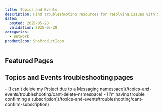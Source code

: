 ```yaml
---
title: Topics and Events
description: Find troubleshooting resources for resolving issues with Scaleway Topics and Events.
dates:
  posted: 2025-05-28
  validation: 2025-05-28
categories:
  - network
productIcon: SnsProductIcon
---
```


<ProductHeader
  productName="Topics and Events troubleshooting"
  productLogo="sns"
  description="Learn how to fix the most common issues with Scaleway Topics and Events."
/>

## Featured Pages

<Grid>
    <Card
      title="Topics and Events FAQ"
      description="Answers to common questions"
      url="/topics-and-events/faq/"
      label="See more"
    />
    <Card
      title="Topics and Events Overview"
      description="Understand Queues basics"
      url="/topics-and-events/reference-content/topics-and-events-overview/"
      label="See more"
    />
    <Card
      title="Supported actions in Topics and Events"
      description="Discover supported actions"
      url="/topics-and-events/reference-content/topics-and-events-support/"
      label="See more"
    />
</Grid>
<Grid>
    <Card
      title="Connect to AWS CLI"
      description="Connect Topics and Events to the AWS-CLI"
      url="/topics-and-events/api-cli/connect-aws-cli/"
      label="See more"
    />
    <Card
      title="Use with AWS CLI"
      description="Use Topics and Events with the AWS-CLI"
      url="/topics-and-events/api-cli/topics-events-aws-cli//"
      label="See more"
    />
    <Card
      title="Use Python, Go & Node"
      description="Use SDKs with Topics and Events"
      url="/topics-and-events/api-cli/python-node-topics-events/"
      label="See more"
    />
</Grid>

## Topics and Events troubleshooting pages

<LinksList>
  - [I can't delete my Project due to a Messaging namespace](/topics-and-events/troubleshooting/cant-delete-namespace)
  - [I'm having trouble confirming a subscription](/topics-and-events/troubleshooting/cant-confirm-subscription)
</LinksList>
